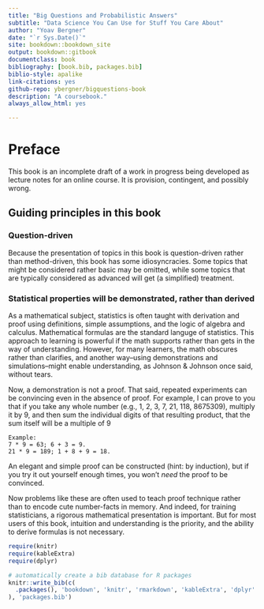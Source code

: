 ```yaml
--- 
title: "Big Questions and Probabilistic Answers"
subtitle: "Data Science You Can Use for Stuff You Care About"
author: "Yoav Bergner"
date: "`r Sys.Date()`"
site: bookdown::bookdown_site
output: bookdown::gitbook
documentclass: book
bibliography: [book.bib, packages.bib]
biblio-style: apalike
link-citations: yes
github-repo: ybergner/bigquestions-book
description: "A coursebook."
always_allow_html: yes

---
```

# Preface {-}

This book is an incomplete draft of a work in progress being developed as lecture notes for an online course. It is provision, contingent, and possibly wrong.  

## Guiding principles in this book {-}

### Question-driven {-}

Because the presentation of topics in this book is question-driven rather than method-driven, this book has some idiosyncracies. Some topics that might be considered rather basic may be omitted, while some topics that are typically considered as advanced will get (a simplified) treatment.

### Statistical properties will be demonstrated, rather than derived {-}

As a mathematical subject, statistics is often taught with derivation and proof using definitions, simple assumptions, and the logic of algebra and calculus. Mathematical formulas are the standard languge of statistics. This approach to learning is powerful if the math supports rather than gets in the way of understanding. However, for many learners, the math obscures rather than clarifies, and another way--using demonstrations and simulations--might enable understanding, as Johnson & Johnson once said, without tears.

Now, a demonstration is not a proof. That said, repeated experiments can be convincing even in the absence of proof. For example, I can prove to you that if you take any whole number (e.g., 1, 2, 3, 7, 21, 118, 8675309), multiply it by 9, and then sum the individual digits of that resulting product, that the sum itself will be a multiple of 9 

``` 
Example: 
7 * 9 = 63; 6 + 3 = 9.
21 * 9 = 189; 1 + 8 + 9 = 18. 

```

An elegant and simple proof can be constructed (hint: by induction), but if you try it out yourself enough times, you won't *need* the proof to be convinced. 

Now problems like these are often used to teach proof technique rather than to encode cute number-facts in memory. And indeed, for training statisticians, a rigorous mathematical presentation is important. But for most users of this book, intuition and understanding is the priority, and the ability to derive formulas is not necessary.




```r

require(knitr)
require(kableExtra)
require(dplyr)

# automatically create a bib database for R packages
knitr::write_bib(c(
  .packages(), 'bookdown', 'knitr', 'rmarkdown', 'kableExtra', 'dplyr'
), 'packages.bib')
```
